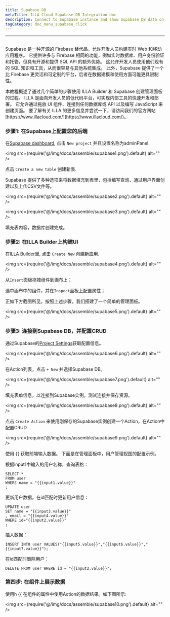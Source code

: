 ```yaml
---
title: Supabase DB
metaTitle: ILLA Cloud Supabase DB Integration doc
description: Connect to Supabase instance and show Supabase DB data on components
tagCategory: doc_menu_supabase_click
---
```

---

## <Heading hidden>Supabase DB</Heading>

Supabase 是一种开源的 Firebase 替代品，允许开发人员构建实时 Web 和移动应用程序。 它提供许多与 Firebase 相同的功能，例如实时数据库、用户身份验证和托管，但具有开源和提供 SQL API 的额外优势。 这允许开发人员使用他们现有的 SQL 知识和工具，从而很容易与其他系统集成。 此外，Supabase 提供了一个比 Firebase 更灵活和可定制的平台，后者在数据建模和使用方面可能更具限制性。

本教程概述了通过几个简单的步骤使用 ILLA Builder 和 Supabase 创建管理面板的过程。 ILLA 是面向开发人员的低代码平台，可实现内部工具的快速开发和部署。 它允许通过拖放 UI 组件、连接到任何数据库或 API 以及编写 JavaScript 来创建页面。 要了解有关 ILLA 的更多信息并尝试一下，请访问我们的官方网站 [https://www.illacloud.com/](https://www.illacloud.com/)。


### 步骤1: 在Supabase上配置您的后端

在[Supabase dashboard](https://app.supabase.com/projects), 点击 `New project` 并且设置名称为adminPanel.

<img
  src={require('@/img/docs/assemble/supabase1.png').default}
  alt=""
/>

点击 `Create a new table` 创建新表.

Supabase 提供了多种选项来将数据填充到表里，包括编写查询、通过用户界面创建以及上传CSV文件等。

<img
  src={require('@/img/docs/assemble/supabase2.png').default}
  alt=""
/>

<img
  src={require('@/img/docs/assemble/supabase3.png').default}
  alt=""
/>

填充表内容，数据库创建完成。

### 步骤2: 在ILLA Builder上构建UI

在[ILLA Builder](https://fast-try.illacloud.com/)里, 点击 `Create New` 创建新应用.

<img
  src={require('@/img/docs/assemble/supabase4.png').default}
  alt=""
/>

从`Insert`面板拖拽组件到画布上；

选中画布中的组件，并在`Inspect`面板上配置属性；

正如下方截图所见，按照上述步骤，我们搭建了一个简单的管理面板。

<img
  src={require('@/img/docs/assemble/supabase5.png').default}
  alt=""
/>

### 步骤3: 连接到Supabase DB，并配置CRUD


通过Supabase的[Project Settings](https://app.supabase.com/project/hdcfnsxpwwgboqomdrhp/settings/database)获取配置信息。

<img
  src={require('@/img/docs/assemble/supabase6.png').default}
  alt=""
/>

在Action列表，点击 `+ New` 并选择Supabase DB。

<img
  src={require('@/img/docs/assemble/supabase7.png').default}
  alt=""
/>

填充表单信息，以连接到Supabase实例。测试连接并保存资源。

<img
  src={require('@/img/docs/assemble/supabase8.png').default}
  alt=""
/>

点击 `Create Action` 来使用刚保存的Supabase实例创建一个Action，在Action中配置CRUD

<img
  src={require('@/img/docs/assemble/supabase9.png').default}
  alt=""
/>

使用 {{ 获取前端输入数据。 下面是在管理面板中，用户管理视图的配置示例。

根据input1中输入的用户名称，查询表格：

```
SELECT *
FROM user
WHERE name = "{{input1.value}}"
;
```

更新用户数据，在id匹配时更新用户信息：

```
UPDATE user
SET name = "{{input3.value}}"
, email = "{{input4.value}}"
WHERE id="{{input2.value}}"
;
```

插入数据：

```
INSERT INTO user VALUES("{{input5.value}}","{{input6.value}}","{{input7.value}}");
```

在id匹配时删除用户：

```
DELETE FROM user WHERE id = "{{input2.value}}";
```

### 第四步: 在组件上展示数据
使用h {{ 在组件的属性中使用Action的数据结果。如下图所示:


<img
  src={require('@/img/docs/assemble/supabase10.png').default}
  alt=""
/>

